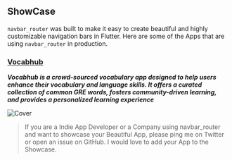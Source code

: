 ## ShowCase

`navbar_router` was built to make it easy to create beautiful and highly customizable navigation bars in Flutter. Here are some of the Apps that are using `navbar_router` in production.

### [Vocabhub](https://play.google.com/store/apps/details?id=com.vocabhub.app)

***Vocabhub is a crowd-sourced vocabulary app designed to help users enhance their vocabulary and language skills. It offers a curated collection of common GRE words, fosters community-driven learning, and provides a personalized learning experience***

![Cover](assets/showcase/vocabhub.png)

> If you are a Indie App Developer or a Company using navbar_router and want to showcase your Beautiful App, please ping me on Twitter or open an issue on GitHub. I would love to add your App to the Showcase.

